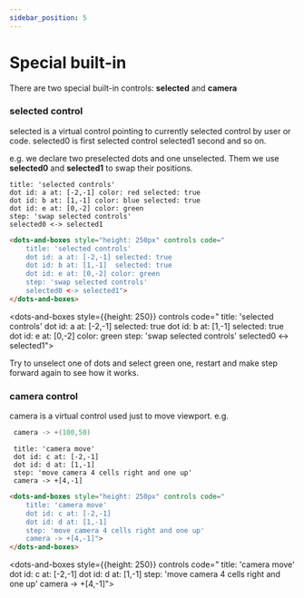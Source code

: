 ```yaml
---
sidebar_position: 5
---
```


# Special built-in

There are two special built-in controls: **selected** and **camera**

### **selected** control

selected is a virtual control pointing to currently selected control by user or code.
selected0 is first selected control selected1 second and so on.

e.g. we declare two preselected dots and one unselected. Them we use **selected0** and **selected1** to swap their positions.

```dabl tab showLineNumbers
title: 'selected controls'
dot id: a at: [-2,-1] color: red selected: true
dot id: b at: [1,-1] color: blue selected: true
dot id: e at: [0,-2] color: green
step: 'swap selected controls'
selected0 <-> selected1
```
```html tab showLineNumbers
<dots-and-boxes style="height: 250px" controls code="
    title: 'selected controls'
    dot id: a at: [-2,-1] selected: true
    dot id: b at: [1,-1]  selected: true
    dot id: e at: [0,-2] color: green
    step: 'swap selected controls'
    selected0 <-> selected1">
</dots-and-boxes>
```

<dots-and-boxes style={{height: 250}} controls code="
    title: 'selected controls'
    dot id: a at: [-2,-1] selected: true
    dot id: b at: [1,-1] selected: true
    dot id: e at: [0,-2] color: green
    step: 'swap selected controls'
    selected0 <-> selected1">
</dots-and-boxes>

Try to unselect one of dots and select green one, restart and make step forward again to see how it works.

### **camera** control
camera is a virtual control used just to move viewport.
e.g.
```C
 camera -> +(100,50)
 ```

```dabl tab showLineNumbers
 title: 'camera move'
 dot id: c at: [-2,-1]
 dot id: d at: [1,-1]
 step: 'move camera 4 cells right and one up'
 camera -> +[4,-1]
```
```html tab showLineNumbers
<dots-and-boxes style="height: 250px" controls code="
    title: 'camera move'
    dot id: c at: [-2,-1]
    dot id: d at: [1,-1]
    step: 'move camera 4 cells right and one up'
    camera -> +[4,-1]">
</dots-and-boxes>
```

<dots-and-boxes style={{height: 250}} controls code="
    title: 'camera move'
    dot id: c at: [-2,-1]
    dot id: d at: [1,-1]
    step: 'move camera 4 cells right and one up'
    camera -> +[4,-1]">
</dots-and-boxes>